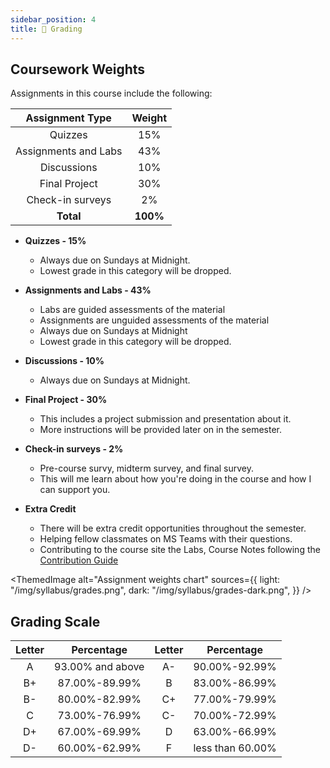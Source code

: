 ```yaml
---
sidebar_position: 4
title: 💯 Grading
---
```


## Coursework Weights

Assignments in this course include the following:

|   Assignment Type    |  Weight  |
| :------------------: | :------: |
|       Quizzes        |   15%    |
| Assignments and Labs |   43%    |
|     Discussions      |   10%    |
|    Final Project     |   30%    |
|   Check-in surveys   |    2%    |
|      **Total**       | **100%** |

<!-- :::caution
The course being in an online format, **DOES NOT** mean you can do it at your own pace. You are still expected to stay up to date with the material and submit all your work on the specified due dates.

Please Refer to the [Late Work Policy](/syllabus/policies#late-policy-)
::: -->

- **Quizzes - 15%**
  - Always due on Sundays at Midnight.
  - Lowest grade in this category will be dropped.
  <!-- * While lecture and discussion section attendance is not required, we do expect you to stay up to date with material. To help us keep track of your progress and sentiment about the course, there will be 8 weekly surveys due on Mondays at 11:59 PM Pacific Time. They contain questions asking for your feedback, as well as facts that we mentioned in lectures. -->

- **Assignments and Labs - 43%**
  - Labs are guided assessments of the material
  - Assignments are unguided assessments of the material
  - Always due on Sundays at Midnight
  - Lowest grade in this category will be dropped.

- **Discussions - 10%**
  - Always due on Sundays at Midnight.
  
- **Final Project - 30%**
  - This includes a project submission and presentation about it.
  - More instructions will be provided later on in the semester.
  <!-- * Projects: Projects are week-long assignments that synthesize multiple topics. -->

- **Check-in surveys - 2%**
  - Pre-course survy, midterm survey, and final survey.
  - This will me learn about how you're doing in the course and how I can support you.

- **Extra Credit**
  - There will be extra credit opportunities throughout the semester.
  - Helping fellow classmates on MS Teams with their questions.
  - Contributing to the course site the Labs, Course Notes following the [Contribution Guide](/guides/contribution)

<ThemedImage
  alt="Assignment weights chart"
  sources={{
    light: "/img/syllabus/grades.png",
    dark: "/img/syllabus/grades-dark.png",
  }}
/>

## Grading Scale

| Letter |    Percentage    | Letter |    Percentage    |
| :----: | :--------------: | :----: | :--------------: |
|   A    | 93.00% and above |   A-   |  90.00%-92.99%   |
|   B+   |  87.00%-89.99%   |   B    |  83.00%-86.99%   |
|   B-   |  80.00%-82.99%   |   C+   |  77.00%-79.99%   |
|   C    |  73.00%-76.99%   |   C-   |  70.00%-72.99%   |
|   D+   |  67.00%-69.99%   |   D    |  63.00%-66.99%   |
|   D-   |  60.00%-62.99%   |   F    | less than 60.00% |
